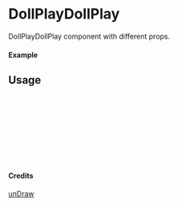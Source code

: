 
<Meta of={DollPlayDollPlay} title="unDraw/DollPlayDollPlay" />

# DollPlayDollPlay

DollPlayDollPlay component with different props.

#### Example

<Canvas of={DollPlayDollPlay.Primary} />

## Usage

```ts
import { DollPlayDollPlay } from "yadl-ui";

const Example = () => {
  return (
      <DollPlayDollPlay />
  );
};

export default Example;
```

#### Credits
[unDraw](https://undraw.co/illustrations)
